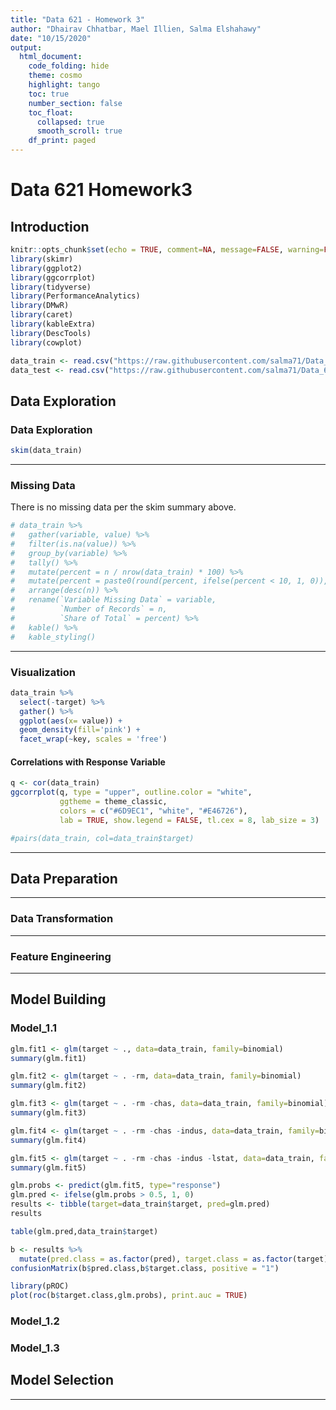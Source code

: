 ```yaml
---
title: "Data 621 - Homework 3"
author: "Dhairav Chhatbar, Mael Illien, Salma Elshahawy"
date: "10/15/2020"
output: 
  html_document:
    code_folding: hide
    theme: cosmo
    highlight: tango
    toc: true
    number_section: false
    toc_float:
      collapsed: true
      smooth_scroll: true
    df_print: paged
---
```

# Data 621 Homework3 

## Introduction 


```r
knitr::opts_chunk$set(echo = TRUE, comment=NA, message=FALSE, warning=FALSE)
library(skimr)
library(ggplot2)
library(ggcorrplot)
library(tidyverse)
library(PerformanceAnalytics)
library(DMwR)
library(caret)
library(kableExtra)
library(DescTools)
library(cowplot)
```

```r
data_train <- read.csv("https://raw.githubusercontent.com/salma71/Data_621/master/HW_3/crime-training-data_modified.csv", header = TRUE)
data_test <- read.csv("https://raw.githubusercontent.com/salma71/Data_621/master/HW_3/crime-evaluation-data_modified.csv", header = TRUE)
```

## Data Exploration {.tabset .tabset-fade .tabset-pills}

### Data Exploration

```r
skim(data_train)
```

---

### Missing Data

There is no missing data per the skim summary above.

```r
# data_train %>%
#   gather(variable, value) %>%
#   filter(is.na(value)) %>%
#   group_by(variable) %>%
#   tally() %>%
#   mutate(percent = n / nrow(data_train) * 100) %>%
#   mutate(percent = paste0(round(percent, ifelse(percent < 10, 1, 0)), "%")) %>%
#   arrange(desc(n)) %>%
#   rename(`Variable Missing Data` = variable,
#          `Number of Records` = n,
#          `Share of Total` = percent) %>%
#   kable() %>%
#   kable_styling()
```

---

### Visualization

```r
data_train %>% 
  select(-target) %>%
  gather() %>% 
  ggplot(aes(x= value)) + 
  geom_density(fill='pink') + 
  facet_wrap(~key, scales = 'free')
```

#### Correlations with Response Variable

```r
q <- cor(data_train)
ggcorrplot(q, type = "upper", outline.color = "white",
           ggtheme = theme_classic,
           colors = c("#6D9EC1", "white", "#E46726"),
           lab = TRUE, show.legend = FALSE, tl.cex = 8, lab_size = 3) 
```

```r
#pairs(data_train, col=data_train$target)
```


---

## Data Preparation {.tabset .tabset-fade .tabset-pills}



---

### Data Transformation 



---
 
### Feature Engineering 


---

## Model Building {.tabset .tabset-fade .tabset-pills}

### Model_1.1 

```r
glm.fit1 <- glm(target ~ ., data=data_train, family=binomial)
summary(glm.fit1)
```

```r
glm.fit2 <- glm(target ~ . -rm, data=data_train, family=binomial)
summary(glm.fit2)
```
```r
glm.fit3 <- glm(target ~ . -rm -chas, data=data_train, family=binomial)
summary(glm.fit3)
```

```r
glm.fit4 <- glm(target ~ . -rm -chas -indus, data=data_train, family=binomial)
summary(glm.fit4)
```

```r
glm.fit5 <- glm(target ~ . -rm -chas -indus -lstat, data=data_train, family=binomial)
summary(glm.fit5)
```

```r
glm.probs <- predict(glm.fit5, type="response")
glm.pred <- ifelse(glm.probs > 0.5, 1, 0)
results <- tibble(target=data_train$target, pred=glm.pred)
results
```

```r
table(glm.pred,data_train$target)
```

```r
b <- results %>%
  mutate(pred.class = as.factor(pred), target.class = as.factor(target))
confusionMatrix(b$pred.class,b$target.class, positive = "1")
```

```r
library(pROC)
plot(roc(b$target.class,glm.probs), print.auc = TRUE)
```


### Model_1.2 

### Model_1.3 

## Model Selection 

---
